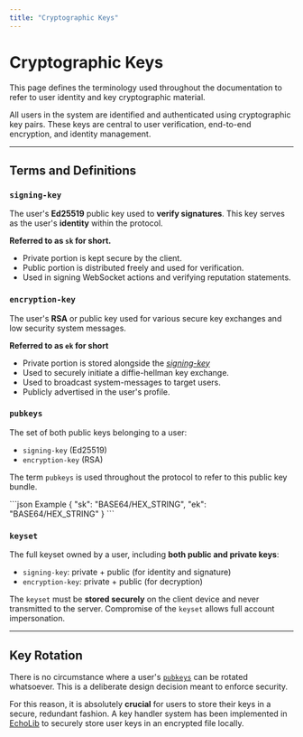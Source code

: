 ```yaml
---
title: "Cryptographic Keys"
---
```



# Cryptographic Keys

This page defines the terminology used throughout the documentation to refer to user identity and key cryptographic material.

All users in the system are identified and authenticated using cryptographic key pairs. These keys are central to user verification, end-to-end encryption, and identity management.

---

## Terms and Definitions

### `signing-key`

The user's **Ed25519** public key used to **verify signatures**. This key serves as the user's **identity** within the protocol.

**Referred to as `sk` for short.**

- Private portion is kept secure by the client.
- Public portion is distributed freely and used for verification.
- Used in signing WebSocket actions and verifying reputation statements.

### `encryption-key`

The user's **RSA** or public key used for various secure key exchanges and low security system messages.

**Referred to as `ek` for short**

- Private portion is stored alongside the [*signing-key*](#signing-key)
- Used to securely initiate a diffie-hellman key exchange.
- Used to broadcast system-messages to target users.
- Publicly advertised in the user's profile.

### `pubkeys`

The set of both public keys belonging to a user:

- `signing-key` (Ed25519)
- `encryption-key` (RSA)

The term `pubkeys` is used throughout the protocol to refer to this public key bundle.

<SchemaExample path="/definitions/crypto/keypair.json">
```json Example
{
    "sk": "BASE64/HEX_STRING",
    "ek": "BASE64/HEX_STRING"
}
```
</SchemaExample>


### `keyset`

The full keyset owned by a user, including **both public and private keys**:

- `signing-key`: private + public (for identity and signature)
- `encryption-key`: private + public (for decryption)

The `keyset` must be **stored securely** on the client device and never transmitted to the server. Compromise of the `keyset` allows full account impersonation.

---

## Key Rotation

There is no circumstance where a user's [`pubkeys`](#pubkeys) can be rotated whatsoever. This is a deliberate design
decision meant to enforce security.

For this reason, it is absolutely **crucial** for users to store their keys in a secure, redundant fashion. A key handler
system has been implemented in [EchoLib](https://github.com/Echo-Chat-Systems/EchoLib) to securely store user keys in an
encrypted file locally.
